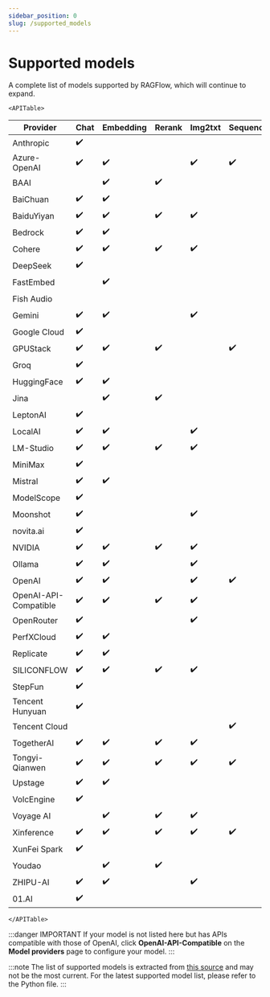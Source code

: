 ```yaml
---
sidebar_position: 0
slug: /supported_models
---
```


# Supported models

A complete list of models supported by RAGFlow, which will continue to expand.

```mdx-code-block
<APITable>
```

| Provider              | Chat               | Embedding          | Rerank             | Img2txt            | Sequence2txt       | TTS                |
| --------------------- | ------------------ | ------------------ | ------------------ | ------------------ | ------------------ | ------------------ |
| Anthropic             | :heavy_check_mark: |                    |                    |                    |                    |                    |
| Azure-OpenAI          | :heavy_check_mark: | :heavy_check_mark: |                    | :heavy_check_mark: | :heavy_check_mark: |                    |
| BAAI                  |                    | :heavy_check_mark: | :heavy_check_mark: |                    |                    |                    |
| BaiChuan              | :heavy_check_mark: | :heavy_check_mark: |                    |                    |                    |                    |
| BaiduYiyan            | :heavy_check_mark: | :heavy_check_mark: | :heavy_check_mark: | :heavy_check_mark: |                    |                    |
| Bedrock               | :heavy_check_mark: | :heavy_check_mark: |                    |                    |                    |                    |
| Cohere                | :heavy_check_mark: | :heavy_check_mark: | :heavy_check_mark: | :heavy_check_mark: |                    |                    |
| DeepSeek              | :heavy_check_mark: |                    |                    |                    |                    |                    |
| FastEmbed             |                    | :heavy_check_mark: |                    |                    |                    |                    |
| Fish Audio            |                    |                    |                    |                    |                    | :heavy_check_mark: |
| Gemini                | :heavy_check_mark: | :heavy_check_mark: |                    | :heavy_check_mark: |                    |                    |
| Google Cloud          | :heavy_check_mark: |                    |                    |                    |                    |                    |
| GPUStack              | :heavy_check_mark: | :heavy_check_mark: | :heavy_check_mark: |                    | :heavy_check_mark: | :heavy_check_mark: |
| Groq                  | :heavy_check_mark: |                    |                    |                    |                    |                    |
| HuggingFace           | :heavy_check_mark: | :heavy_check_mark: |                    |                    |                    |                    |
| Jina                  |                    | :heavy_check_mark: | :heavy_check_mark: |                    |                    |                    |
| LeptonAI              | :heavy_check_mark: |                    |                    |                    |                    |                    |
| LocalAI               | :heavy_check_mark: | :heavy_check_mark: |                    | :heavy_check_mark: |                    |                    |
| LM-Studio             | :heavy_check_mark: | :heavy_check_mark: | :heavy_check_mark: | :heavy_check_mark: |                    |                    |
| MiniMax               | :heavy_check_mark: |                    |                    |                    |                    |                    |
| Mistral               | :heavy_check_mark: | :heavy_check_mark: |                    |                    |                    |                    |
| ModelScope            | :heavy_check_mark: |                    |                    |                    |                    |                    |
| Moonshot              | :heavy_check_mark: |                    |                    | :heavy_check_mark: |                    |                    |
| novita.ai             | :heavy_check_mark: |                    |                    |                    |                    |                    |
| NVIDIA                | :heavy_check_mark: | :heavy_check_mark: | :heavy_check_mark: | :heavy_check_mark: |                    |                    |
| Ollama                | :heavy_check_mark: | :heavy_check_mark: |                    | :heavy_check_mark: |                    |                    |
| OpenAI                | :heavy_check_mark: | :heavy_check_mark: |                    | :heavy_check_mark: | :heavy_check_mark: | :heavy_check_mark: |
| OpenAI-API-Compatible | :heavy_check_mark: | :heavy_check_mark: | :heavy_check_mark: | :heavy_check_mark: |                    |                    |
| OpenRouter            | :heavy_check_mark: |                    |                    | :heavy_check_mark: |                    |                    |
| PerfXCloud            | :heavy_check_mark: | :heavy_check_mark: |                    |                    |                    |                    |
| Replicate             | :heavy_check_mark: | :heavy_check_mark: |                    |                    |                    |                    |
| SILICONFLOW           | :heavy_check_mark: | :heavy_check_mark: | :heavy_check_mark: | :heavy_check_mark: |                    |                    |
| StepFun               | :heavy_check_mark: |                    |                    |                    |                    |                    |
| Tencent Hunyuan       | :heavy_check_mark: |                    |                    |                    |                    |                    |
| Tencent Cloud         |                    |                    |                    |                    | :heavy_check_mark: |                    |
| TogetherAI            | :heavy_check_mark: | :heavy_check_mark: | :heavy_check_mark: | :heavy_check_mark: |                    |                    |
| Tongyi-Qianwen        | :heavy_check_mark: | :heavy_check_mark: | :heavy_check_mark: | :heavy_check_mark: | :heavy_check_mark: | :heavy_check_mark: |
| Upstage               | :heavy_check_mark: | :heavy_check_mark: |                    |                    |                    |                    |
| VolcEngine            | :heavy_check_mark: |                    |                    |                    |                    |                    |
| Voyage AI             |                    | :heavy_check_mark: | :heavy_check_mark: | :heavy_check_mark: |                    |                    |
| Xinference            | :heavy_check_mark: | :heavy_check_mark: | :heavy_check_mark: | :heavy_check_mark: | :heavy_check_mark: | :heavy_check_mark: |
| XunFei Spark          | :heavy_check_mark: |                    |                    |                    |                    | :heavy_check_mark: |
| Youdao                |                    | :heavy_check_mark: | :heavy_check_mark: |                    |                    |                    |
| ZHIPU-AI              | :heavy_check_mark: | :heavy_check_mark: |                    | :heavy_check_mark: |                    |                    |
| 01.AI                 | :heavy_check_mark: |                    |                    |                    |                    |                    |

```mdx-code-block
</APITable>
```

:::danger IMPORTANT
If your model is not listed here but has APIs compatible with those of OpenAI, click **OpenAI-API-Compatible** on the **Model providers** page to configure your model.
::: 

:::note
The list of supported models is extracted from [this source](https://github.com/infiniflow/ragflow/blob/main/rag/llm/__init__.py) and may not be the most current. For the latest supported model list, please refer to the Python file.
:::
